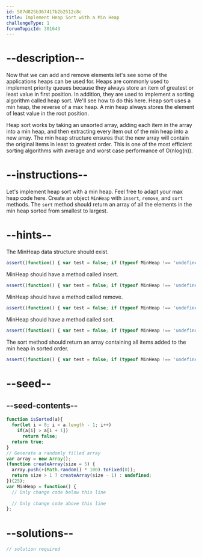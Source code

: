 ```yaml
---
id: 587d825b367417b2b2512c8c
title: Implement Heap Sort with a Min Heap
challengeType: 1
forumTopicId: 301643
---
```


# --description--

Now that we can add and remove elements let's see some of the applications heaps can be used for. Heaps are commonly used to implement priority queues because they always store an item of greatest or least value in first position. In addition, they are used to implement a sorting algorithm called heap sort. We'll see how to do this here. Heap sort uses a min heap, the reverse of a max heap. A min heap always stores the element of least value in the root position.

Heap sort works by taking an unsorted array, adding each item in the array into a min heap, and then extracting every item out of the min heap into a new array. The min heap structure ensures that the new array will contain the original items in least to greatest order. This is one of the most efficient sorting algorithms with average and worst case performance of O(nlog(n)).

# --instructions--

Let's implement heap sort with a min heap. Feel free to adapt your max heap code here. Create an object `MinHeap` with `insert`, `remove`, and `sort` methods. The `sort` method should return an array of all the elements in the min heap sorted from smallest to largest.

# --hints--

The MinHeap data structure should exist.

```js
assert((function() { var test = false; if (typeof MinHeap !== 'undefined') { test = new MinHeap() }; return (typeof test == 'object')})());
```

MinHeap should have a method called insert.

```js
assert((function() { var test = false; if (typeof MinHeap !== 'undefined') { test = new MinHeap() } else { return false; }; return (typeof test.insert == 'function')})());
```

MinHeap should have a method called remove.

```js
assert((function() { var test = false; if (typeof MinHeap !== 'undefined') { test = new MinHeap() } else { return false; }; return (typeof test.remove == 'function')})());
```

MinHeap should have a method called sort.

```js
assert((function() { var test = false; if (typeof MinHeap !== 'undefined') { test = new MinHeap() } else { return false; }; return (typeof test.sort == 'function')})());
```

The sort method should return an array containing all items added to the min heap in sorted order.

```js
assert((function() { var test = false; if (typeof MinHeap !== 'undefined') { test = new MinHeap() } else { return false; }; test.insert(3); test.insert(12); test.insert(5); test.insert(10); test.insert(1); test.insert(27); test.insert(42); test.insert(57); test.insert(5); var result = test.sort(); return (isSorted(result)); })());
```

# --seed--

## --seed-contents--

```js
function isSorted(a){
  for(let i = 0; i < a.length - 1; i++)
    if(a[i] > a[i + 1])
      return false;
  return true;
}
// Generate a randomly filled array
var array = new Array();
(function createArray(size = 5) {
  array.push(+(Math.random() * 100).toFixed(0));
  return size > 1 ? createArray(size - 1) : undefined;
})(25);
var MinHeap = function() {
  // Only change code below this line
  
  // Only change code above this line
};
```

# --solutions--

```js
// solution required
```
